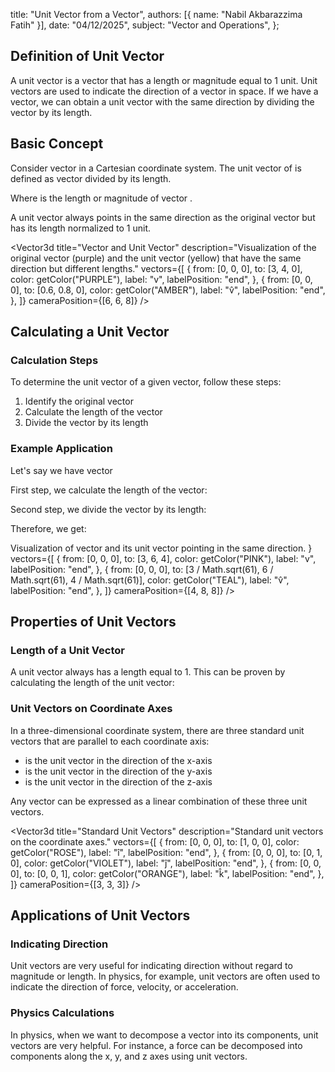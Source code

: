 
  title: "Unit Vector from a Vector",
  authors: [{ name: "Nabil Akbarazzima Fatih" }],
  date: "04/12/2025",
  subject: "Vector and Operations",
};

## Definition of Unit Vector

A unit vector is a vector that has a length or magnitude equal to 1 unit. Unit vectors are used to indicate the direction of a vector in space. If we have a vector, we can obtain a unit vector with the same direction by dividing the vector by its length.

## Basic Concept

Consider vector <InlineMath math="\overrightarrow{PQ}" /> in a Cartesian coordinate system. The unit vector of <InlineMath math="\overrightarrow{PQ}" /> is defined as vector <InlineMath math="\overrightarrow{PQ}" /> divided by its length.

<BlockMath math="\vec{a}_{PQ} = \frac{\overrightarrow{PQ}}{|\overrightarrow{PQ}|}" />

Where <InlineMath math="|\overrightarrow{PQ}|" /> is the length or magnitude of vector <InlineMath math="\overrightarrow{PQ}" />.

A unit vector always points in the same direction as the original vector but has its length normalized to 1 unit.

<Vector3d
  title="Vector and Unit Vector"
  description="Visualization of the original vector (purple) and the unit vector (yellow) that have the same direction but different lengths."
  vectors={[
    {
      from: [0, 0, 0],
      to: [3, 4, 0],
      color: getColor("PURPLE"),
      label: "v",
      labelPosition: "end",
    },
    {
      from: [0, 0, 0],
      to: [0.6, 0.8, 0],
      color: getColor("AMBER"),
      label: "v̂",
      labelPosition: "end",
    },
  ]}
  cameraPosition={[6, 6, 8]}
/>

## Calculating a Unit Vector

### Calculation Steps

To determine the unit vector of a given vector, follow these steps:

1. Identify the original vector
2. Calculate the length of the vector
3. Divide the vector by its length

### Example Application

Let's say we have vector <InlineMath math="\vec{v} = (3, 6, 4)" />

First step, we calculate the length of the vector:

<BlockMath math="|\vec{v}| = \sqrt{3^2 + 6^2 + 4^2} = \sqrt{9 + 36 + 16} = \sqrt{61}" />

Second step, we divide the vector by its length:

<BlockMath math="\hat{v} = \frac{\vec{v}}{|\vec{v}|} = \frac{(3, 6, 4)}{\sqrt{61}}" />

Therefore, we get:

<BlockMath math="\hat{v} = \left(\frac{3}{\sqrt{61}}, \frac{6}{\sqrt{61}}, \frac{4}{\sqrt{61}}\right)" />

<div className="mt-4">
  <Vector3d
    title="Example of Unit Vector in 3D Space"
    description={
      <>
        Visualization of vector <InlineMath math="v(3,6,4)" /> and its unit
        vector <InlineMath math="v̂" /> pointing in the same direction.
      </>
    }
    vectors={[
      {
        from: [0, 0, 0],
        to: [3, 6, 4],
        color: getColor("PINK"),
        label: "v",
        labelPosition: "end",
      },
      {
        from: [0, 0, 0],
        to: [3 / Math.sqrt(61), 6 / Math.sqrt(61), 4 / Math.sqrt(61)],
        color: getColor("TEAL"),
        label: "v̂",
        labelPosition: "end",
      },
    ]}
    cameraPosition={[4, 8, 8]}
  />
</div>

## Properties of Unit Vectors

### Length of a Unit Vector

A unit vector always has a length equal to 1. This can be proven by calculating the length of the unit vector:

<BlockMath math="|\hat{v}| = \sqrt{\left(\frac{3}{\sqrt{61}}\right)^2 + \left(\frac{6}{\sqrt{61}}\right)^2 + \left(\frac{4}{\sqrt{61}}\right)^2} = \sqrt{\frac{9 + 36 + 16}{61}} = \sqrt{\frac{61}{61}} = 1" />

### Unit Vectors on Coordinate Axes

In a three-dimensional coordinate system, there are three standard unit vectors that are parallel to each coordinate axis:

- <InlineMath math="\hat{\imath}" /> is the unit vector in the direction of the x-axis
- <InlineMath math="\hat{\jmath}" /> is the unit vector in the direction of the y-axis
- <InlineMath math="\hat{k}" /> is the unit vector in the direction of the z-axis

Any vector can be expressed as a linear combination of these three unit vectors.

<Vector3d
  title="Standard Unit Vectors"
  description="Standard unit vectors on the coordinate axes."
  vectors={[
    {
      from: [0, 0, 0],
      to: [1, 0, 0],
      color: getColor("ROSE"),
      label: "î",
      labelPosition: "end",
    },
    {
      from: [0, 0, 0],
      to: [0, 1, 0],
      color: getColor("VIOLET"),
      label: "ĵ",
      labelPosition: "end",
    },
    {
      from: [0, 0, 0],
      to: [0, 0, 1],
      color: getColor("ORANGE"),
      label: "k̂",
      labelPosition: "end",
    },
  ]}
  cameraPosition={[3, 3, 3]}
/>

## Applications of Unit Vectors

### Indicating Direction

Unit vectors are very useful for indicating direction without regard to magnitude or length. In physics, for example, unit vectors are often used to indicate the direction of force, velocity, or acceleration.

### Physics Calculations

In physics, when we want to decompose a vector into its components, unit vectors are very helpful. For instance, a force can be decomposed into components along the x, y, and z axes using unit vectors.
